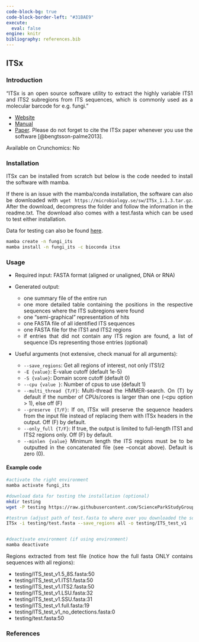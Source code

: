 ---
code-block-bg: true
code-block-border-left: "#31BAE9"
execute:
  eval: false
engine: knitr
bibliography: references.bib
---

<div style="text-align: justify">

## ITSx

### Introduction

"ITSx is an open source software utility to extract the highly variable ITS1 and ITS2 subregions from ITS sequences, which is commonly used as a molecular barcode for e.g. fungi."

-   [Website](https://microbiology.se/software/itsx/)
-   [Manual](https://microbiology.se/publ/itsx_users_guide.pdf)
-   [Paper](https://besjournals.onlinelibrary.wiley.com/doi/full/10.1111/2041-210X.12073). Please do not forget to cite the ITSx paper whenever you use the software [@bengtsson-palme2013].

Available on Crunchomics: No

### Installation

ITSx can be installed from scratch but below is the code needed to install the software with mamba.

If there is an issue with the mamba/conda installation, the software can also be downloaded with `wget https://microbiology.se/sw/ITSx_1.1.3.tar.gz`. After the download, decompress the folder and follow the information in the readme.txt. The download also comes with a test.fasta which can be used to test either installation.

Data for testing can also be found [here](https://github.com/ScienceParkStudyGroup/software_information/data/itsx/).


```{bash}
mamba create -n fungi_its
mamba install -n fungi_its -c bioconda itsx
```


### Usage

-   Required input: FASTA format (aligned or unaligned, DNA or RNA)

-   Generated output:

    -   one summary file of the entire run
    -   one more detailed table containing the positions in the respective sequences where the ITS subregions were found
    -   one "semi-graphical" representation of hits
    -   one FASTA file of all identified ITS sequences
    -   one FASTA file for the ITS1 and ITS2 regions
    -   if entries that did not contain any ITS region are found, a list of sequence IDs representing those entries (optional)

-   Useful arguments (not extensive, check manual for all arguments):

    -   `--save_regions`: Get all regions of interest, not only ITS1/2
    -   `-E {value}`: E-value cutoff (default 1e-5)
    -   `-S {value}`: Domain score cutoff (default 0)
    -   `--cpu {value }`: Number of cpus to use (default 1)
    -   `--multi_thread {T/F}`: Multi-thread the HMMER-search. On (T) by default if the number of CPUs/cores is larger than one (--cpu option \> 1), else off (F)
    -   `--preserve {T/F}`: If on, ITSx will preserve the sequence headers from the input file instead of replacing them with ITSx headers in the output. Off (F) by default.
    -   `--only_full {T/F}`: If true, the output is limited to full-length ITS1 and ITS2 regions only. Off (F) by default.
    -   `--minlen {value}` Minimum length the ITS regions must be to be outputted in the concatenated file (see --concat above). Default is zero (0).

#### Example code

```{bash}
#activate the right environment
mamba activate fungi_its

#download data for testing the installation (optional)
mkdir testing
wget -P testing https://raw.githubusercontent.com/ScienceParkStudyGroup/software_information/main/data/itsx/test.fasta

#testrun (adjust path of test.fasta to where ever you downloaded the software)
ITSx -i testing/test.fasta --save_regions all -o testing/ITS_test_v1


#deactivate environment (if using environment)
mamba deactivate
```

Regions extracted from test file (notice how the full fasta ONLY contains sequences with all regions):

-   testing/ITS_test_v1.5_8S.fasta:50
-   testing/ITS_test_v1.ITS1.fasta:50
-   testing/ITS_test_v1.ITS2.fasta:50
-   testing/ITS_test_v1.LSU.fasta:32
-   testing/ITS_test_v1.SSU.fasta:31
-   testing/ITS_test_v1.full.fasta:19
-   testing/ITS_test_v1_no_detections.fasta:0
-   testing/test.fasta:50


### References